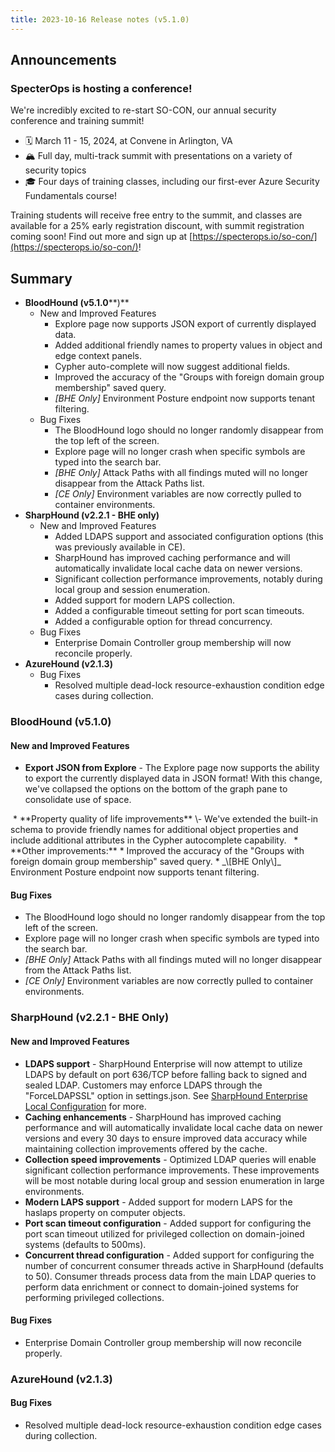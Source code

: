 ```yaml
---
title: 2023-10-16 Release notes (v5.1.0)
---
```


## Announcements

### SpecterOps is hosting a conference!


We're incredibly excited to re-start SO-CON, our annual security conference and training summit!

* 🗓️ March 11 - 15, 2024, at Convene in Arlington, VA
* 🏔️ Full day, multi-track summit with presentations on a variety of security topics
* 🎓 Four days of training classes, including our first-ever Azure Security Fundamentals course!

Training students will receive free entry to the summit, and classes are available for a 25% early registration discount, with summit registration coming soon! Find out more and sign up at [https://specterops.io/so-con/](https://specterops.io/so-con/)!

## Summary

* **BloodHound (v5.1.0****)**
    * New and Improved Features
        * Explore page now supports JSON export of currently displayed data.
        * Added additional friendly names to property values in object and edge context panels.
        * Cypher auto-complete will now suggest additional fields.
        * Improved the accuracy of the "Groups with foreign domain group membership" saved query.
        * _\[BHE Only\]_ Environment Posture endpoint now supports tenant filtering.
    * Bug Fixes
        * The BloodHound logo should no longer randomly disappear from the top left of the screen.
        * Explore page will no longer crash when specific symbols are typed into the search bar.
        * _\[BHE Only\]_ Attack Paths with all findings muted will no longer disappear from the Attack Paths list.
        * _\[CE Only\]_ Environment variables are now correctly pulled to container environments.
* **SharpHound (v2.2.1 - BHE only)**
    * New and Improved Features
        * Added LDAPS support and associated configuration options (this was previously available in CE).
        * SharpHound has improved caching performance and will automatically invalidate local cache data on newer versions.
        * Significant collection performance improvements, notably during local group and session enumeration.
        * Added support for modern LAPS collection.
        * Added a configurable timeout setting for port scan timeouts.
        * Added a configurable option for thread concurrency.
    * Bug Fixes
        * Enterprise Domain Controller group membership will now reconcile properly.
* **AzureHound (v2.1.3)**
    * Bug Fixes
        * Resolved multiple dead-lock resource-exhaustion condition edge cases during collection.

### BloodHound (v5.1.0)

#### New and Improved Features

* **Export JSON from Explore** \- The Explore page now supports the ability to export the currently displayed data in JSON format! With this change, we've collapsed the options on the bottom of the graph pane to consolidate use of space.
<Frame>
  <img src="/assets/image-14.png" alt=""/>
</Frame>
* **Property quality of life improvements** \- We've extended the built-in schema to provide friendly names for additional object properties and include additional attributes in the Cypher autocomplete capability.
<Frame>
  <img src="/assets/image-15.png" alt=""/>
</Frame>
<Frame>
  <img src="/assets/image-16.png" alt=""/>
</Frame>
* **Other improvements:**
    * Improved the accuracy of the "Groups with foreign domain group membership" saved query.
    * _\[BHE Only\]_ Environment Posture endpoint now supports tenant filtering.

#### Bug Fixes

* The BloodHound logo should no longer randomly disappear from the top left of the screen.
* Explore page will no longer crash when specific symbols are typed into the search bar.
* _\[BHE Only\]_ Attack Paths with all findings muted will no longer disappear from the Attack Paths list.
* _\[CE Only\]_ Environment variables are now correctly pulled to container environments.

### SharpHound (v2.2.1 - BHE Only)


#### New and Improved Features

* **LDAPS support** \- SharpHound Enterprise will now attempt to utilize LDAPS by default on port 636/TCP before falling back to signed and sealed LDAP. Customers may enforce LDAPS through the "ForceLDAPSSL" option in settings.json. See [SharpHound Enterprise Local Configuration](https://github.com/SpecterOps/bloodhound-docs/blob/main//install-data-collector/install-sharphound/local-configuration) for more.
* **Caching enhancements** \- SharpHound has improved caching performance and will automatically invalidate local cache data on newer versions and every 30 days to ensure improved data accuracy while maintaining collection improvements offered by the cache.
* **Collection speed improvements** \- Optimized LDAP queries will enable significant collection performance improvements. These improvements will be most notable during local group and session enumeration in large environments.
* **Modern LAPS support** \- Added support for modern LAPS for the haslaps property on computer objects.
* **Port scan timeout configuration** \- Added support for configuring the port scan timeout utilized for privileged collection on domain-joined systems (defaults to 500ms).
* **Concurrent thread configuration** \- Added support for configuring the number of concurrent consumer threads active in SharpHound (defaults to 50). Consumer threads process data from the main LDAP queries to perform data enrichment or connect to domain-joined systems for performing privileged collections.

#### Bug Fixes

* Enterprise Domain Controller group membership will now reconcile properly.

### AzureHound (v2.1.3)

#### Bug Fixes

* Resolved multiple dead-lock resource-exhaustion condition edge cases during collection.
